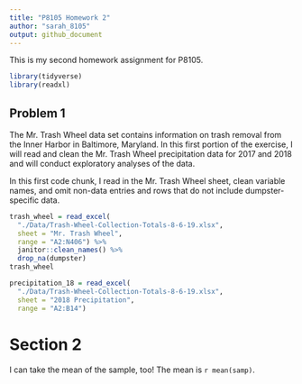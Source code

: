 ```yaml
---
title: "P8105 Homework 2"
author: "sarah_8105"
output: github_document
---
```


This is my second homework assignment for P8105.

```r
library(tidyverse)
library(readxl)
```


## Problem 1

The Mr. Trash Wheel data set contains information on trash removal from the Inner Harbor in Baltimore, Maryland. In this first portion of the exercise, I will read and clean the Mr. Trash Wheel precipitation data for 2017 and 2018 and will conduct exploratory analyses of the data.

In this first code chunk, I read in the Mr. Trash Wheel sheet, clean variable names, and omit non-data entries and rows that do not include dumpster-specific data.

```r
trash_wheel = read_excel(
  "./Data/Trash-Wheel-Collection-Totals-8-6-19.xlsx", 
  sheet = "Mr. Trash Wheel",
  range = "A2:N406") %>%
  janitor::clean_names() %>%
  drop_na(dumpster)
trash_wheel
```


```r
precipitation_18 = read_excel(
  "./Data/Trash-Wheel-Collection-Totals-8-6-19.xlsx", 
  sheet = "2018 Precipitation",
  range = "A2:B14")
```

# Section 2

I can take the mean of the sample, too!
The mean is `r mean(samp)`.
